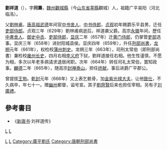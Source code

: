 '''劉祥道'''（{{bd|596年||666年|catIdx=L}}），字'''同壽'''，[[魏州|魏州]][[觀城縣|觀城縣]]（今[[山东省|山东省]][[莘縣|莘縣]]觀城）人，祖籍广平易阳（河北临洺）。

父[[劉林甫|劉林甫]]，[[李渊|唐高祖]][[武德|武德]]年间官[[中书舍人|中书舍人]]、[[中书侍郎|中书侍郎]]，[[貞觀|贞观]]初年赐爵乐平县男，迁任[[吏部侍郎|吏部侍郎]]。贞观三年（629年）劉林甫病逝后，祥道袭父爵。高宗[[永徽|永徽]]年间，歷任[[中書舍人|中書舍人]]、[[御史中丞|御史中丞]]、[[吏部侍郎|吏部侍郎]]，[[显庆|显庆]]二年（657年）迁[[黄门侍郎|黄门侍郎]]，仍掌管[[吏部|吏部]]选事。显庆三年（658年）进封阳城县侯。显庆四年（659年），升任[[刑部尚書|刑部尚書]]，[[龙朔|龙朔]]元年（661年），权检校[[蒲州|蒲州]][[刺史|刺史]]。龙朔三年（663年），司刑太常伯（即刑部尚書）兼检校[[雍州|雍州]][[长史|长史]]，四月右相[[李义府|李义府]]下狱，劉祥道接任右相。他生性谨慎，不愿为相，多次以年老多病请求退居闲职。次年（664年）转任司礼太常伯，罢知政事。[[麟德|麟德]]二年（665年），随高宗[[封禅|封禅]][[泰山|泰山]]，担任[[终献|终献]]，事后进爵广平郡公。

曾提拔[[王勃|王勃]]。[[乾封|乾封]]元年（666年）又上表乞骸骨，加[[光祿大夫|金紫光禄大夫]]，让他[[致仕|致仕]]，不久病卒，年七十一。赠[[幽州_(古代)|幽州]]都督，谥号宣。其子[[劉齊賢|劉齊賢]]后来也担任宰相。另有子[[刘廣禮|刘廣禮]]。

==參考書目==
* 《[[新唐书|新唐书]]·刘祥道传》

{{唐朝人小作品}}
[[Category:唐朝宰相|L]]
[[category:唐朝金紫光禄大夫|L]]
[[Category:唐朝郡公|L]]
[[Category:廣平劉氏|Category:廣平劉氏]]
[[category:莘县人|L]]
[[Category:唐朝刑部尚書|Category:唐朝刑部尚書]]